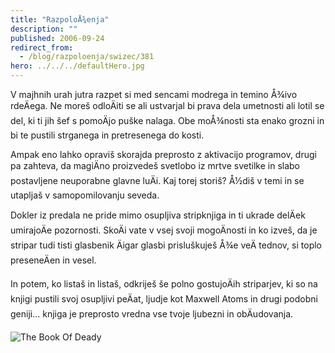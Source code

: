 ```yaml
---
title: "RazpoloÅ¾enja"
description: ""
published: 2006-09-24
redirect_from:
  - /blog/razpoloenja/swizec/381
hero: ../../../defaultHero.jpg
---
```


V majhnih urah jutra razpet si med sencami modrega in temino Å¾ivo rdeÄega. Ne moreš odloÄiti se ali ustvarjal bi prava dela umetnosti ali lotil se del, ki ti jih šef s pomoÄjo puške nalaga. Obe moÅ¾nosti sta enako grozni in bi te pustili strganega in pretresenega do kosti.

Ampak eno lahko opraviš skorajda preprosto z aktivacijo programov, drugi pa zahteva, da magiÄno proizvedeš svetlobo iz mrtve svetilke in slabo postavljene neuporabne glavne luÄi. Kaj torej storiš? Å½diš v temi in se utapljaš v samopomilovanju seveda.

Dokler iz predala ne pride mimo osupljiva stripknjiga in ti ukrade delÄek umirajoÄe pozornosti. SkoÄi vate v vsej svoji mogoÄnosti in ko izveš, da je stripar tudi tisti glasbenik Äigar glasbi prisluškuješ Å¾e veÄ tednov, si toplo preseneÄen in vesel.

In potem, ko listaš in listaš, odkriješ še polno gostujoÄih striparjev, ki so na knjigi pustili svoj osupljivi peÄat, ljudje kot Maxwell Atoms in drugi podobni geniji... knjiga je preprosto vredna vse tvoje ljubezni in obÄudovanja.

![The Book Of Deady](/includes/editor_upload/Image/kscan_0177.png)
